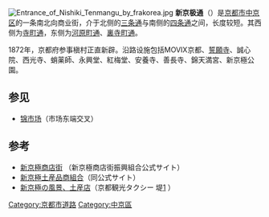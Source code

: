 [[File:Entrance_of_Nishiki_Tenmangu_by_frakorea.jpg|thumb]]
'''新京极通'''（{{jpn|j=新京極通|hg=しんきょうごくどおり|rm=shinkyougokudoori}}）是[[京都市|京都市]][[中京区|中京区]]的一条南北向商业街，介于北侧的[[三条通|三条通]]与南侧的[[四条通|四条通]]之间，长度较短。其西侧为[[寺町通|寺町通]]，东侧为[[河原町通|河原町通]]、[[裏寺町通|裏寺町通]]。

1872年，京都府参事槇村正直新辟。沿路设施包括MOVIX京都、[[誓願寺|誓願寺]]、誠心院、西光寺、蛸薬師、永興堂、紅梅堂、安養寺、善長寺、錦天満宮、新京極公園。

==参见==  
* [[锦市场|锦市场]]（市场东端交叉）

==参考== 
{{commonscat|Shinkyogoku}}
* [http://www.shinkyogoku.or.jp/ 新京極商店街] {{Wayback|url=http://www.shinkyogoku.or.jp/ |date=20140516190314 }}（新京極商店街振興組合公式サイト）
* [https://web.archive.org/web/20140103223345/http://shinkyogoku-miyage.com/ 新京極土産品商組合]（同公式サイト）
* [https://web.archive.org/web/20090422053357/http://kyotocity.cool.ne.jp/niwa/db9_sin.htm 新京極の風景、土産店]（京都観光タクシー 堤[http://www.kyotocity-taxi.com/] {{Wayback|url=http://www.kyotocity-taxi.com/ |date=20140427211416 }}）

[[Category:京都市道路|Category:京都市道路]]
[[Category:中京區|Category:中京區]]